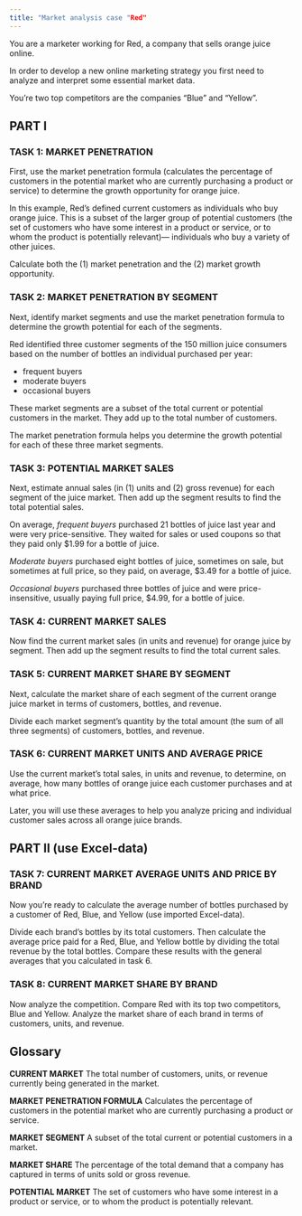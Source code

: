 ```yaml
---
title: "Market analysis case "Red"
---
```


You are a marketer working for Red, a company that sells orange juice online. 

In order to develop a new online marketing strategy you first need to analyze and interpret some essential market data. 

You’re two top competitors are the companies “Blue” and “Yellow”. 


## PART I

### TASK 1: MARKET PENETRATION

First, use the market penetration formula (calculates the percentage of customers in the potential market who are currently purchasing a product or service) to determine the growth opportunity for orange juice. 

In this example, Red’s defined current customers as individuals who buy orange juice. This is a subset of the larger group of potential customers (the set of customers who have some interest in a product or service, or to whom the product is potentially relevant)— individuals who buy a variety of other juices. 

Calculate both the (1) market penetration and the (2) market growth opportunity.

### TASK 2: MARKET PENETRATION BY SEGMENT

Next, identify market segments and use the market penetration formula to determine the growth potential for each of the segments.

Red identified three customer segments of the 150 million juice consumers based on the number of bottles an individual purchased per year: 

- frequent buyers
- moderate buyers 
- occasional buyers 

These market segments are a subset of the total current or potential customers in the market. They add up to the total number of customers. 

The market penetration formula helps you determine the growth potential for each of these three market segments.

### TASK 3: POTENTIAL MARKET SALES

Next, estimate annual sales (in (1) units and (2) gross revenue) for each segment of the juice market. Then add up the segment results to find the total potential sales. 

On average, *frequent buyers* purchased 21 bottles of juice last year and were very price-sensitive. They waited for sales or used coupons so that they paid only $1.99 for a bottle of juice. 

*Moderate buyers* purchased eight bottles of juice, sometimes on sale, but sometimes at full price, so they paid, on average, $3.49 for a bottle of juice. 

*Occasional buyers* purchased three bottles of juice and were price-insensitive, usually paying full price, $4.99, for a bottle of juice.

### TASK 4: CURRENT MARKET SALES

Now find the current market sales (in units and revenue) for orange juice by segment. Then add up the segment results to find the total current sales.

### TASK 5: CURRENT MARKET SHARE BY SEGMENT

Next, calculate the market share of each segment of the current orange juice market in terms of customers, bottles, and revenue.

Divide each market segment’s quantity by the total amount (the sum of all three segments) of customers, bottles, and revenue.

### TASK 6: CURRENT MARKET UNITS AND AVERAGE PRICE

Use the current market’s total sales, in units and revenue, to determine, on average, how many bottles of orange juice each customer purchases and at what price. 

Later, you will use these averages to help you analyze pricing and individual customer sales across all orange juice brands.

## PART II (use Excel-data)

### TASK 7: CURRENT MARKET AVERAGE UNITS AND PRICE BY BRAND

Now you’re ready to calculate the average number of bottles purchased by a customer of Red, Blue, and Yellow (use imported Excel-data). 

Divide each brand’s bottles by its total customers. Then calculate the average price paid for a Red, Blue, and Yellow bottle by dividing the total revenue by the total bottles. Compare these results with the general averages that you calculated in task 6.

### TASK 8: CURRENT MARKET SHARE BY BRAND

Now analyze the competition. Compare Red with its top two competitors, Blue and Yellow. Analyze the market share of each brand in terms of customers, units, and revenue.


## Glossary

**CURRENT MARKET**
The total number of customers, units, or revenue currently being generated in the market.

**MARKET PENETRATION FORMULA**
Calculates the percentage of customers in the potential market who are currently purchasing a product or service.

**MARKET SEGMENT**
A subset of the total current or potential customers in a market.

**MARKET SHARE**
The percentage of the total demand that a company has captured in terms of units sold or gross revenue.

**POTENTIAL MARKET**
The set of customers who have some interest in a product or service, or to whom the product is potentially relevant.
